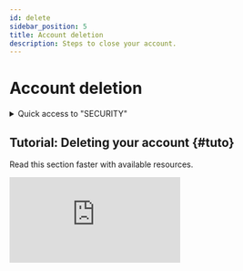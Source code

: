 ```yaml
---
id: delete
sidebar_position: 5
title: Account deletion
description: Steps to close your account.
---
```

 

# <i class="fas fa-trash"></i> Account deletion

<details>
  <summary>Quick access to "SECURITY"</summary>

  To quickly access the SECURITY section, simply type a search keyword into the search bar to find the section without manually navigating through the menus.

  Here is a *[list](/docs/act/controle/search)* – not exhaustive – of supported search keywords.
</details>

## Tutorial: Deleting your account \{#tuto}
Read this section faster with available resources.

<div className={styles.ytbFrame}>
<iframe
  src="https://www.youtube.com/embed/KAKnJ42iaKg"
  title="Logging into PGS"
  frameborder="0"
  allow="accelerometer; autoplay; clipboard-write; encrypted-media; gyroscope; picture-in-picture"
  allowfullscreen>
</iframe>
</div>
